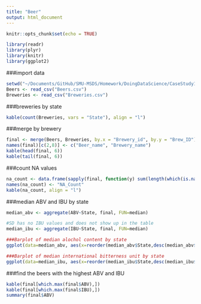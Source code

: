 ```yaml
---
title: "Beer"
output: html_document
---
```


```r
knitr::opts_chunk$set(echo = TRUE)
```

```r
library(readr)
library(plyr)
library(knitr)
library(ggplot2)
```

###import data
```r
setwd("~/Documents/GitHub/SMU-MSDS/Homework/DoingDataScience/CaseStudy1")
Beers <- read_csv("Beers.csv")
Breweries <- read_csv("Breweries.csv")
```

###breweries by state
```r
kable(count(Breweries, vars = "State"), align = "l")
```

###merge by brewery
```r
final <- merge(Beers, Breweries, by.x = "Brewery_id", by.y = "Brew_ID")
names(final)[c(2,8)] <- c("Beer_name", "Brewery_name")
kable(head(final, 6))
kable(tail(final, 6))
```

###count NA values
```r
na_count <- data.frame(sapply(final, function(y) sum(length(which(is.na(y))))))
names(na_count) <- "NA_Count"
kable(na_count, align = "l")
```

###median ABV and IBU by state
```r
median_abv <- aggregate(ABV~State, final, FUN=median)

#SD has no IBU values and does not show up in the table
median_ibu <- aggregate(IBU~State, final, FUN=median)

###Barplot of median alochol content by state
ggplot(data=median_abv, aes(x=reorder(median_abv$State,desc(median_abv$State)), y=median_abv$ABV,fill=median_abv$State)) + geom_bar(stat='identity') + labs(x="State", y="Median ABV (Alcoholic Content)") + coord_flip() + guides(fill=guide_legend(title="State"))

###Barplot of median international bitterness unit by state 
ggplot(data=median_ibu, aes(x=reorder(median_ibu$State,desc(median_ibu$State)), y=median_ibu$IBU,fill=median_ibu$State)) + geom_bar(stat='identity') + labs(x="State", y="Median IBU (International Bitterness Unit)") + coord_flip() + guides(fill=guide_legend(title="State"))

```

###find the beers with the highest ABV and IBU
```r
kable(final[which.max(final$ABV),])
kable(final[which.max(final$IBU),])
summary(final$ABV)
```


